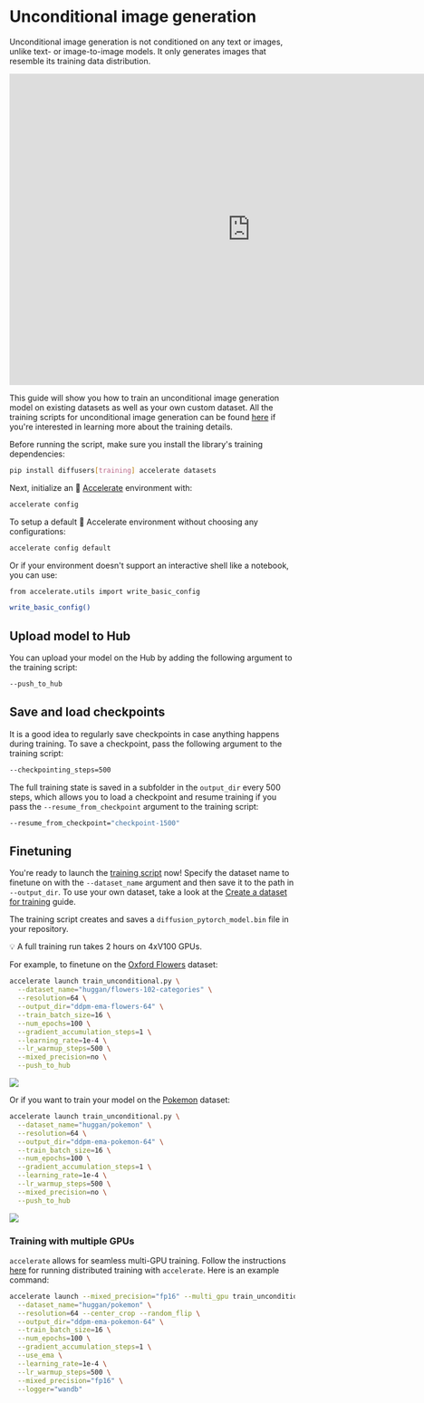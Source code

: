 <!--Copyright 2023 The HuggingFace Team. All rights reserved.

Licensed under the Apache License, Version 2.0 (the "License"); you may not use this file except in compliance with
the License. You may obtain a copy of the License at

http://www.apache.org/licenses/LICENSE-2.0

Unless required by applicable law or agreed to in writing, software distributed under the License is distributed on
an "AS IS" BASIS, WITHOUT WARRANTIES OR CONDITIONS OF ANY KIND, either express or implied. See the License for the
specific language governing permissions and limitations under the License.
-->

# Unconditional image generation

Unconditional image generation is not conditioned on any text or images, unlike text- or image-to-image models. It only generates images that resemble its training data distribution.

<iframe
	src="https://stevhliu-ddpm-butterflies-128.hf.space"
	frameborder="0"
	width="850"
	height="550"
></iframe>


This guide will show you how to train an unconditional image generation model on existing datasets as well as your own custom dataset. All the training scripts for unconditional image generation can be found [here](https://github.com/huggingface/diffusers/tree/main/examples/unconditional_image_generation) if you're interested in learning more about the training details.

Before running the script, make sure you install the library's training dependencies:

```bash
pip install diffusers[training] accelerate datasets
```

Next, initialize an 🤗 [Accelerate](https://github.com/huggingface/accelerate/) environment with:

```bash
accelerate config
```

To setup a default 🤗 Accelerate environment without choosing any configurations:

```bash
accelerate config default
```

Or if your environment doesn't support an interactive shell like a notebook, you can use:

```bash
from accelerate.utils import write_basic_config

write_basic_config()
```

## Upload model to Hub

You can upload your model on the Hub by adding the following argument to the training script:

```bash
--push_to_hub
```

## Save and load checkpoints

It is a good idea to regularly save checkpoints in case anything happens during training. To save a checkpoint, pass the following argument to the training script:

```bash
--checkpointing_steps=500
```

The full training state is saved in a subfolder in the `output_dir` every 500 steps, which allows you to load a checkpoint and resume training if you pass the `--resume_from_checkpoint` argument to the training script:

```bash
--resume_from_checkpoint="checkpoint-1500"
```

## Finetuning

You're ready to launch the [training script](https://github.com/huggingface/diffusers/blob/main/examples/unconditional_image_generation/train_unconditional.py) now! Specify the dataset name to finetune on with the `--dataset_name` argument and then save it to the path in `--output_dir`. To use your own dataset, take a look at the [Create a dataset for training](create_dataset) guide.

The training script creates and saves a `diffusion_pytorch_model.bin` file in your repository.

<Tip>

💡 A full training run takes 2 hours on 4xV100 GPUs.

</Tip>

For example, to finetune on the [Oxford Flowers](https://huggingface.co/datasets/huggan/flowers-102-categories) dataset:

```bash
accelerate launch train_unconditional.py \
  --dataset_name="huggan/flowers-102-categories" \
  --resolution=64 \
  --output_dir="ddpm-ema-flowers-64" \
  --train_batch_size=16 \
  --num_epochs=100 \
  --gradient_accumulation_steps=1 \
  --learning_rate=1e-4 \
  --lr_warmup_steps=500 \
  --mixed_precision=no \
  --push_to_hub
```

<div class="flex justify-center">
    <img src="https://user-images.githubusercontent.com/26864830/180248660-a0b143d0-b89a-42c5-8656-2ebf6ece7e52.png"/>
</div>

Or if you want to train your model on the [Pokemon](https://huggingface.co/datasets/huggan/pokemon) dataset:

```bash
accelerate launch train_unconditional.py \
  --dataset_name="huggan/pokemon" \
  --resolution=64 \
  --output_dir="ddpm-ema-pokemon-64" \
  --train_batch_size=16 \
  --num_epochs=100 \
  --gradient_accumulation_steps=1 \
  --learning_rate=1e-4 \
  --lr_warmup_steps=500 \
  --mixed_precision=no \
  --push_to_hub
```

<div class="flex justify-center">
    <img src="https://user-images.githubusercontent.com/26864830/180248200-928953b4-db38-48db-b0c6-8b740fe6786f.png"/>
</div>

### Training with multiple GPUs

`accelerate` allows for seamless multi-GPU training. Follow the instructions [here](https://huggingface.co/docs/accelerate/basic_tutorials/launch)
for running distributed training with `accelerate`. Here is an example command:

```bash
accelerate launch --mixed_precision="fp16" --multi_gpu train_unconditional.py \
  --dataset_name="huggan/pokemon" \
  --resolution=64 --center_crop --random_flip \
  --output_dir="ddpm-ema-pokemon-64" \
  --train_batch_size=16 \
  --num_epochs=100 \
  --gradient_accumulation_steps=1 \
  --use_ema \
  --learning_rate=1e-4 \
  --lr_warmup_steps=500 \
  --mixed_precision="fp16" \
  --logger="wandb"
```
